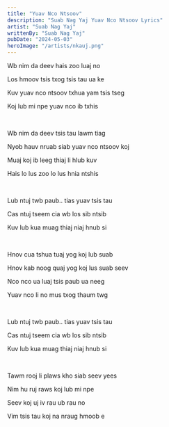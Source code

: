 ```yaml
---
title: "Yuav Nco Ntsoov"
description: "Suab Nag Yaj Yuav Nco Ntsoov Lyrics"
artist: "Suab Nag Yaj"
writtenBy: "Suab Nag Yaj"
pubDate: "2024-05-03"
heroImage: "/artists/nkauj.png"
---
```


Wb nim da deev hais zoo luaj no

Los hmoov tsis txog tsis tau ua ke

Kuv yuav nco ntsoov txhua yam tsis tseg

Koj lub mi npe yuav nco ib txhis

<br />

Wb nim da deev tsis tau lawm tiag

Nyob hauv nruab siab yuav nco ntsoov koj

Muaj koj ib leeg thiaj li hlub kuv

Hais lo lus zoo lo lus hnia ntshis

<br />

Lub ntuj twb paub.. tias yuav tsis tau

Cas ntuj tseem cia wb los sib ntsib

Kuv lub kua muag thiaj niaj hnub si

<br />

Hnov cua tshua tuaj yog koj lub suab

Hnov kab noog quaj yog koj lus suab seev

Nco nco ua luaj tsis paub ua neeg

Yuav nco li no mus txog thaum twg

<br />

Lub ntuj twb paub.. tias yuav tsis tau

Cas ntuj tseem cia wb los sib ntsib

Kuv lub kua muag thiaj niaj hnub si

<br />

Tawm rooj li plaws kho siab seev yees

Nim hu ruj raws koj lub mi npe

Seev koj uj iv rau ub rau no

Vim tsis tau koj na nraug hmoob e
